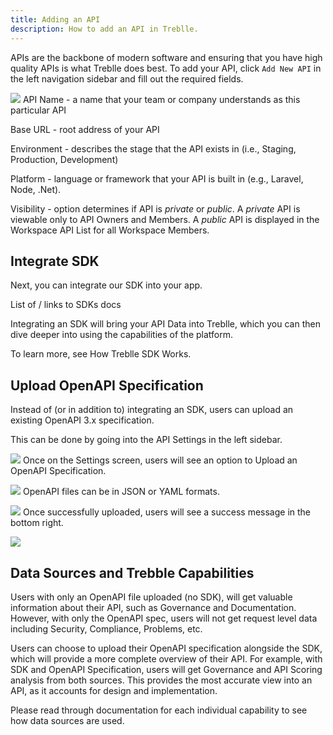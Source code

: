 ```yaml
---
title: Adding an API
description: How to add an API in Treblle.
---
```


APIs are the backbone of modern software and ensuring that you have high quality APIs is what Treblle does best. To add your API, click `Add New API` in the left navigation sidebar and fill out the required fields.

![](https://lh7-rt.googleusercontent.com/docsz/AD_4nXf1CMw1TvaPKgx1WvWyVi2EytYRwTaVO2VijiuWV9n7fG3mOfaPDaiQsPo_phMHAdnDkfnI_G0W06B382df5XI3D_AkQBsEZUsXTS8VLSh3b8odvBmBXCWjqlZbz-nTUcHKh--xQF2w906HTsH2Zu7kQS9-?key=Yf7xsOWg_T-irF1_dPZy9Q)
API Name - a name that your team or company understands as this particular API

Base URL - root address of your API

Environment - describes the stage that the API exists in (i.e., Staging, Production, Development)

Platform - language or framework that your API is built in (e.g., Laravel, Node, .Net).

Visibility - option determines if API is *private* or *public*. A *private* API is viewable only to API Owners and Members. A *public* API is displayed in the Workspace API List for all Workspace Members.

## Integrate SDK

Next, you can integrate our SDK into your app.

List of / links to SDKs docs

Integrating an SDK will bring your API Data into Treblle, which you can then dive deeper into using the capabilities of the platform. 

To learn more, see How Treblle SDK Works.

## Upload OpenAPI Specification

Instead of (or in addition to) integrating an SDK, users can upload an existing OpenAPI 3.x specification. 

This can be done by going into the API Settings in the left sidebar.

![](https://firebasestorage.googleapis.com/v0/b/treblle-docs.appspot.com/o/0rdzp_image.png?alt=media&token=8d588b5e-2809-4efb-a455-c441103e7a1e)
Once on the Settings screen, users will see an option to Upload an OpenAPI Specification.

![](https://firebasestorage.googleapis.com/v0/b/treblle-docs.appspot.com/o/giq0h_image.png?alt=media&token=977a348e-8121-4b00-838e-5b78fa7eab4c)
OpenAPI files can be in JSON or YAML formats. 

![](https://firebasestorage.googleapis.com/v0/b/treblle-docs.appspot.com/o/9h75v_image.png?alt=media&token=1ec14651-a847-4965-8d1a-4110367ed421)
Once successfully uploaded, users will see a success message in the bottom right.

![](https://firebasestorage.googleapis.com/v0/b/treblle-docs.appspot.com/o/2i1y7_image.png?alt=media&token=64f4fd32-9c35-4d9d-b1c1-b0ff71601d5e)

## Data Sources and Trebble Capabilities

Users with only an OpenAPI file uploaded (no SDK), will get valuable information about their API, such as Governance and Documentation. However, with only the OpenAPI spec, users will not get request level data including Security, Compliance, Problems, etc.

Users can choose to upload their OpenAPI specification alongside the SDK, which will provide a more complete overview of their API. For example, with SDK and OpenAPI Specification, users will get Governance and API Scoring analysis from both sources. This provides the most accurate view into an API, as it accounts for design and implementation. 

Please read through documentation for each individual capability to see how data sources are used. 
